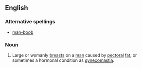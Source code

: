==English==

{{wikipedia|Gynecomastia}}

===Alternative spellings===
*[[man-boob]]

===Noun===
{{en-noun|sg=[[man]] [[boob]]}}

# {{slang}} Large or womanly [[breast]]s on a [[man]] caused by [[pectoral]] [[fat]], or sometimes a hormonal condition as [[gynecomastia]].